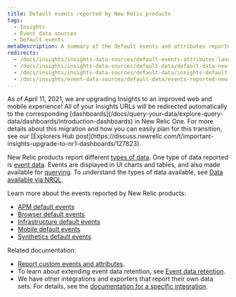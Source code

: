 ```yaml
---
title: Default events reported by New Relic products
tags:
  - Insights
  - Event data sources
  - Default events
metaDescription: A summary of the default events and attributes reported by New Relic products.
redirects:
  - /docs/insights/insights-data-sources/default-events-attributes-landing-page-1
  - /docs/insights/insights-data-sources/default-data/default-data-new-relic-products
  - /docs/insights/insights-data-sources/default-data/insights-default-data-other-new-relic-products
  - /docs/insights/event-data-sources/default-data/events-reported-new-relic-products
---
```


<Callout variant="important">
  As of April 11, 2021, we are upgrading Insights to an improved web and mobile experience! All of your Insights URLs will be redirected automatically to the corresponding [dashboards](/docs/query-your-data/explore-query-data/dashboards/introduction-dashboards) in New Relic One. For more details about this migration and how you can easily plan for this transition, see our [Explorers Hub post](https://discuss.newrelic.com/t/important-insights-upgrade-to-nr1-dashboards/127823).
</Callout>

New Relic products report different [types of data](/docs/using-new-relic/data/understand-data/new-relic-data-types). One type of data reported is [event data](/docs/using-new-relic/data/understand-data/new-relic-data-types#event-data). Events are displayed in UI charts and tables, and also made available for [querying](/docs/using-new-relic/data/understand-data/query-new-relic-data). To understand the types of data available, see [Data available via NRQL](/docs/query-data/nrql-new-relic-query-language/getting-started/introduction-nrql#what-you-can-query).

Learn more about the events reported by New Relic products:

* [APM default events](/docs/insights/insights-data-sources/default-data/apm-default-events-insights)
* [Browser default events](/docs/insights/insights-data-sources/default-data/browser-default-events-insights)
* [Infrastructure default events](/docs/infrastructure/manage-your-data/data-instrumentation/default-infrastructure-events)
* [Mobile default events](/docs/insights/insights-data-sources/default-data/mobile-default-events-insights)
* [Synthetics default events](/docs/insights/insights-data-sources/default-data/synthetics-default-events-insights)

Related documentation:

* [Report custom events and attributes](/docs/insights/insights-data-sources/custom-data/send-custom-data-insights).
* To learn about extending event data retention, see [Event data retention](/docs/insights/use-insights-ui/manage-account-data/extend-event-data-retention).
* We have other integrations and exporters that report their own data sets. For details, see the [documentation for a specific integration](https://newrelic.com/integrations).
